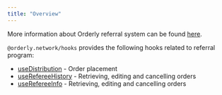 ```yaml
---
title: "Overview"
---
```


More information about Orderly referral system can be found [here](build-on-evm/user-flows/referral-system).

`@orderly.network/hooks` provides the following hooks related to referral program:

- [useDistribution](/sdks/hooks/orders/use-order-entry) - Order placement
- [useRefereeHistory](/sdks/hooks/orders/use-order-stream) - Retrieving, editing and cancelling orders
- [useRefereeInfo](/sdks/hooks/orders/use-order-stream) - Retrieving, editing and cancelling orders
